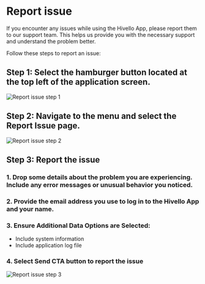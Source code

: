 # Report issue

If you encounter any issues while using the Hivello App, please report them to our support team. This helps us provide you with the necessary support and understand the problem better.

Follow these steps to report an issue:

## Step 1: Select the hamburger button located at the top left of the application screen.

![Report issue step 1](/images/report-issue/step-1.png)

## Step 2: Navigate to the menu and select the **Report Issue** page.

![Report issue step 2](/images/report-issue/step-2.png)

## Step 3: Report the issue

### 1. Drop some details about the problem you are experiencing. Include any error messages or unusual behavior you noticed.

### 2. Provide the email address you use to log in to the Hivello App and your name.

### 3. Ensure Additional Data Options are Selected:
  - Include system information
  - Include application log file

### 4. Select **Send** CTA button to report the issue

![Report issue step 3](/images/report-issue/step-3.png)
